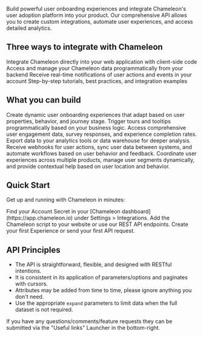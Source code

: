 Build powerful user onboarding experiences and integrate Chameleon's user adoption platform into your product. Our comprehensive API allows you to create custom integrations, automate user experiences, and access detailed analytics.

## Three ways to integrate with Chameleon

<CardGroup cols={2}>
  <Card title="JavaScript API" icon="code" href="/js/overview" color="#7c3aed">
    Integrate Chameleon directly into your web application with client-side code
  </Card>
  <Card title="REST API" icon="server" href="/api/overview" color="#0ea5e9">
    Access and manage your Chameleon data programmatically from your backend
  </Card>
  <Card title="Webhooks" icon="webhook" href="/webhooks/overview" color="#f59e0b">
    Receive real-time notifications of user actions and events in your account
  </Card>
  <Card title="Developer Guides" icon="book-open" href="/guides/installation" color="#10b981">
    Step-by-step tutorials, best practices, and integration examples
  </Card>
</CardGroup>

## What you can build

<AccordionGroup>
  <Accordion title="Custom onboarding flows">
    Create dynamic user onboarding experiences that adapt based on user properties, behavior, and journey stage. Trigger tours and tooltips programmatically based on your business logic.
  </Accordion>

  <Accordion title="User analytics and insights">
    Access comprehensive user engagement data, survey responses, and experience completion rates. Export data to your analytics tools or data warehouse for deeper analysis.
  </Accordion>

  <Accordion title="Real-time integrations">
    Receive webhooks for user actions, sync user data between systems, and automate workflows based on user behavior and feedback.
  </Accordion>

  <Accordion title="Multi-product experiences">
    Coordinate user experiences across multiple products, manage user segments dynamically, and provide contextual help based on user location and behavior.
  </Accordion>
</AccordionGroup>

## Quick Start

Get up and running with Chameleon in minutes:

<Steps>
  <Step title="Get your API credentials">
    Find your Account Secret in your [Chameleon dashboard](https://app.chameleon.io) under Settings > Integrations.
  </Step>
  <Step title="Install Chameleon">
    Add the Chameleon script to your website or use our REST API endpoints.
  </Step>
  <Step title="Start building">
    Create your first Experience or send your first API request.
  </Step>
</Steps>

## API Principles

- The API is straightforward, flexible, and designed with RESTful intentions.
- It is consistent in its application of parameters/options and paginates with cursors.
- Attributes may be added from time to time, please ignore anything you don't need.
- Use the appropriate `expand` parameters to limit data when the full dataset is not required.

<Note>
If you have any questions/comments/feature requests they can be submitted via the "Useful links" Launcher in the bottom-right.
</Note>
